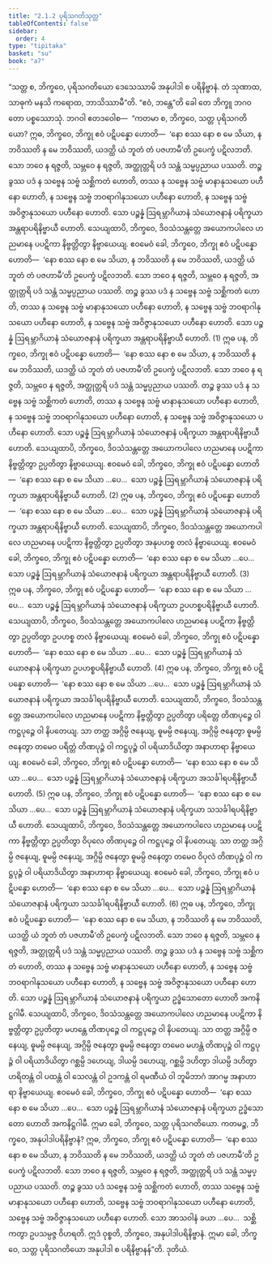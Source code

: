 ```yaml
---
title: "2.1.2 ပုရိသဂတိသုတ္တ"
tableOfContents: false
sidebar:
  order: 4
type: "tipitaka"
basket: "su"
book: "a7"
---
```



<DynamicBreadcrumb />

<Division number="55" book="a7">

<Paragraph number="335" book="a7">
“သတ္တ စ, ဘိက္ခဝေ, ပုရိသဂတိယော ဒေသေဿာမိ အနုပါဒါ စ ပရိနိဗ္ဗာနံ. တံ သုဏာထ, သာဓုကံ မနသိ ကရောထ, ဘာသိဿာမီ”တိ. “ဧဝံ, ဘန္တေ”တိ ခေါ တေ ဘိက္ခူ ဘဂဝတော ပစ္စဿောသုံ. ဘဂဝါ ဧတဒဝေါစ—  “ကတမာ စ, ဘိက္ခဝေ, သတ္တ ပုရိသဂတိယော?
</Paragraph>

<Paragraph number="336" book="a7">
ဣဓ, ဘိက္ခဝေ, ဘိက္ခု ဧဝံ ပဋိပန္နော ဟောတိ—  ‘နော စဿ နော စ မေ သိယာ, န ဘဝိဿတိ န မေ ဘဝိဿတိ, ယဒတ္ထိ ယံ ဘူတံ တံ ပဇဟာမီ’တိ ဥပေက္ခံ ပဋိလဘတိ. သော ဘဝေ န ရဇ္ဇတိ, သမ္ဘဝေ န ရဇ္ဇတိ, အတ္ထုတ္တရိ ပဒံ သန္တံ သမ္မပ္ပညာယ ပဿတိ. တဉ္စ ခွဿ ပဒံ န သဗ္ဗေန သဗ္ဗံ သစ္ဆိကတံ ဟောတိ, တဿ န သဗ္ဗေန သဗ္ဗံ မာနာနုသယော ပဟီနော ဟောတိ, န သဗ္ဗေန သဗ္ဗံ ဘဝရာဂါနုသယော ပဟီနော ဟောတိ, န သဗ္ဗေန သဗ္ဗံ အဝိဇ္ဇာနုသယော ပဟီနော ဟောတိ. သော ပဉ္စန္နံ ဩရမ္ဘာဂိယာနံ သံယောဇနာနံ ပရိက္ခယာ အန္တရာပရိနိဗ္ဗာယီ ဟောတိ. သေယျထာပိ, ဘိက္ခဝေ, ဒိဝသံသန္တတ္တေ အယောကပါလေ ဟညမာနေ ပပဋိကာ နိဗ္ဗတ္တိတွာ နိဗ္ဗာယေယျ. ဧဝမေဝံ ခေါ, ဘိက္ခဝေ, ဘိက္ခု ဧဝံ ပဋိပန္နော ဟောတိ—  ‘နော စဿ နော စ မေ သိယာ, န ဘဝိဿတိ န မေ ဘဝိဿတိ, ယဒတ္ထိ ယံ ဘူတံ တံ ပဇဟာမီ’တိ ဥပေက္ခံ ပဋိလဘတိ. သော ဘဝေ န ရဇ္ဇတိ, သမ္ဘဝေ န ရဇ္ဇတိ, အတ္ထုတ္တရိ ပဒံ သန္တံ သမ္မပ္ပညာယ ပဿတိ. တဉ္စ ခွဿ ပဒံ န သဗ္ဗေန သဗ္ဗံ သစ္ဆိကတံ ဟောတိ, တဿ န သဗ္ဗေန သဗ္ဗံ မာနာနုသယော ပဟီနော ဟောတိ, န သဗ္ဗေန သဗ္ဗံ ဘဝရာဂါနုသယော ပဟီနော ဟောတိ, န သဗ္ဗေန သဗ္ဗံ အဝိဇ္ဇာနုသယော ပဟီနော ဟောတိ. သော ပဉ္စန္နံ ဩရမ္ဘာဂိယာနံ သံယောဇနာနံ ပရိက္ခယာ အန္တရာပရိနိဗ္ဗာယီ ဟောတိ. (1)
</Paragraph>

<Paragraph number="337" book="a7">
ဣဓ ပန, ဘိက္ခဝေ, ဘိက္ခု ဧဝံ ပဋိပန္နော ဟောတိ—  ‘နော စဿ နော စ မေ သိယာ, န ဘဝိဿတိ န မေ ဘဝိဿတိ, ယဒတ္ထိ ယံ ဘူတံ တံ ပဇဟာမီ’တိ ဥပေက္ခံ ပဋိလဘတိ. သော ဘဝေ န ရဇ္ဇတိ, သမ္ဘဝေ န ရဇ္ဇတိ, အတ္ထုတ္တရိ ပဒံ သန္တံ သမ္မပ္ပညာယ ပဿတိ. တဉ္စ ခွဿ ပဒံ န သဗ္ဗေန သဗ္ဗံ သစ္ဆိကတံ ဟောတိ, တဿ န သဗ္ဗေန သဗ္ဗံ မာနာနုသယော ပဟီနော ဟောတိ, န သဗ္ဗေန သဗ္ဗံ ဘဝရာဂါနုသယော ပဟီနော ဟောတိ, န သဗ္ဗေန သဗ္ဗံ အဝိဇ္ဇာနုသယော ပဟီနော ဟောတိ. သော ပဉ္စန္နံ ဩရမ္ဘာဂိယာနံ သံယောဇနာနံ ပရိက္ခယာ အန္တရာပရိနိဗ္ဗာယီ ဟောတိ. သေယျထာပိ, ဘိက္ခဝေ, ဒိဝသံသန္တတ္တေ အယောကပါလေ ဟညမာနေ ပပဋိကာ နိဗ္ဗတ္တိတွာ ဥပ္ပတိတွာ နိဗ္ဗာယေယျ. ဧဝမေဝံ ခေါ, ဘိက္ခဝေ, ဘိက္ခု ဧဝံ ပဋိပန္နော ဟောတိ—  ‘နော စဿ နော စ မေ သိယာ …ပေ…  သော ပဉ္စန္နံ ဩရမ္ဘာဂိယာနံ သံယောဇနာနံ ပရိက္ခယာ အန္တရာပရိနိဗ္ဗာယီ ဟောတိ. (2)
</Paragraph>

<Paragraph number="338" book="a7">
ဣဓ ပန, ဘိက္ခဝေ, ဘိက္ခု ဧဝံ ပဋိပန္နော ဟောတိ—  ‘နော စဿ နော စ မေ သိယာ …ပေ…  သော ပဉ္စန္နံ ဩရမ္ဘာဂိယာနံ သံယောဇနာနံ ပရိက္ခယာ အန္တရာပရိနိဗ္ဗာယီ ဟောတိ. သေယျထာပိ, ဘိက္ခဝေ, ဒိဝသံသန္တတ္တေ အယောကပါလေ ဟညမာနေ ပပဋိကာ နိဗ္ဗတ္တိတွာ ဥပ္ပတိတွာ အနုပဟစ္စ တလံ နိဗ္ဗာယေယျ. ဧဝမေဝံ ခေါ, ဘိက္ခဝေ, ဘိက္ခု ဧဝံ ပဋိပန္နော ဟောတိ—  ‘နော စဿ နော စ မေ သိယာ …ပေ…  သော ပဉ္စန္နံ ဩရမ္ဘာဂိယာနံ သံယောဇနာနံ ပရိက္ခယာ အန္တရာပရိနိဗ္ဗာယီ ဟောတိ. (3)
</Paragraph>

<Paragraph number="339" book="a7">
ဣဓ ပန, ဘိက္ခဝေ, ဘိက္ခု ဧဝံ ပဋိပန္နော ဟောတိ—  ‘နော စဿ နော စ မေ သိယာ …ပေ…  သော ပဉ္စန္နံ ဩရမ္ဘာဂိယာနံ သံယောဇနာနံ ပရိက္ခယာ ဥပဟစ္စပရိနိဗ္ဗာယီ ဟောတိ. သေယျထာပိ, ဘိက္ခဝေ, ဒိဝသံသန္တတ္တေ အယောကပါလေ ဟညမာနေ ပပဋိကာ နိဗ္ဗတ္တိတွာ ဥပ္ပတိတွာ ဥပဟစ္စ တလံ နိဗ္ဗာယေယျ. ဧဝမေဝံ ခေါ, ဘိက္ခဝေ, ဘိက္ခု ဧဝံ ပဋိပန္နော ဟောတိ—  ‘နော စဿ နော စ မေ သိယာ …ပေ…  သော ပဉ္စန္နံ ဩရမ္ဘာဂိယာနံ သံယောဇနာနံ ပရိက္ခယာ ဥပဟစ္စပရိနိဗ္ဗာယီ ဟောတိ. (4)
</Paragraph>

<Paragraph number="340" book="a7">
ဣဓ ပန, ဘိက္ခဝေ, ဘိက္ခု ဧဝံ ပဋိပန္နော ဟောတိ—  ‘နော စဿ နော စ မေ သိယာ …ပေ…  သော ပဉ္စန္နံ ဩရမ္ဘာဂိယာနံ သံယောဇနာနံ ပရိက္ခယာ အသင်္ခါရပရိနိဗ္ဗာယီ ဟောတိ. သေယျထာပိ, ဘိက္ခဝေ, ဒိဝသံသန္တတ္တေ အယောကပါလေ ဟညမာနေ ပပဋိကာ နိဗ္ဗတ္တိတွာ ဥပ္ပတိတွာ ပရိတ္တေ တိဏပုဉ္ဇေ ဝါ ကဋ္ဌပုဉ္ဇေ ဝါ နိပတေယျ. သာ တတ္ထ အဂ္ဂိမ္ပိ ဇနေယျ, ဓူမမ္ပိ ဇနေယျ, အဂ္ဂိမ္ပိ ဇနေတွာ ဓူမမ္ပိ ဇနေတွာ တမေဝ ပရိတ္တံ တိဏပုဉ္ဇံ ဝါ ကဋ္ဌပုဉ္ဇံ ဝါ ပရိယာဒိယိတွာ အနာဟာရာ နိဗ္ဗာယေယျ. ဧဝမေဝံ ခေါ, ဘိက္ခဝေ, ဘိက္ခု ဧဝံ ပဋိပန္နော ဟောတိ—  ‘နော စဿ နော စ မေ သိယာ …ပေ…  သော ပဉ္စန္နံ ဩရမ္ဘာဂိယာနံ သံယောဇနာနံ ပရိက္ခယာ အသင်္ခါရပရိနိဗ္ဗာယီ ဟောတိ. (5)
</Paragraph>

<Paragraph number="341" book="a7">
ဣဓ ပန, ဘိက္ခဝေ, ဘိက္ခု ဧဝံ ပဋိပန္နော ဟောတိ—  ‘နော စဿ နော စ မေ သိယာ …ပေ…  သော ပဉ္စန္နံ ဩရမ္ဘာဂိယာနံ သံယောဇနာနံ ပရိက္ခယာ သသင်္ခါရပရိနိဗ္ဗာယီ ဟောတိ. သေယျထာပိ, ဘိက္ခဝေ, ဒိဝသံသန္တတ္တေ အယောကပါလေ ဟညမာနေ ပပဋိကာ နိဗ္ဗတ္တိတွာ ဥပ္ပတိတွာ ဝိပုလေ တိဏပုဉ္ဇေ ဝါ ကဋ္ဌပုဉ္ဇေ ဝါ နိပတေယျ. သာ တတ္ထ အဂ္ဂိမ္ပိ ဇနေယျ, ဓူမမ္ပိ ဇနေယျ, အဂ္ဂိမ္ပိ ဇနေတွာ ဓူမမ္ပိ ဇနေတွာ တမေဝ ဝိပုလံ တိဏပုဉ္ဇံ ဝါ ကဋ္ဌပုဉ္ဇံ ဝါ ပရိယာဒိယိတွာ အနာဟာရာ နိဗ္ဗာယေယျ. ဧဝမေဝံ ခေါ, ဘိက္ခဝေ, ဘိက္ခု ဧဝံ ပဋိပန္နော ဟောတိ—  ‘နော စဿ နော စ မေ သိယာ …ပေ…  သော ပဉ္စန္နံ ဩရမ္ဘာဂိယာနံ သံယောဇနာနံ ပရိက္ခယာ သသင်္ခါရပရိနိဗ္ဗာယီ ဟောတိ. (6)
</Paragraph>

<Paragraph number="342" book="a7">
ဣဓ ပန, ဘိက္ခဝေ, ဘိက္ခု ဧဝံ ပဋိပန္နော ဟောတိ—  ‘နော စဿ နော စ မေ သိယာ, န ဘဝိဿတိ န မေ ဘဝိဿတိ, ယဒတ္ထိ ယံ ဘူတံ တံ ပဇဟာမီ’တိ ဥပေက္ခံ ပဋိလဘတိ. သော ဘဝေ န ရဇ္ဇတိ, သမ္ဘဝေ န ရဇ္ဇတိ, အတ္ထုတ္တရိ ပဒံ သန္တံ သမ္မပ္ပညာယ ပဿတိ. တဉ္စ ခွဿ ပဒံ န သဗ္ဗေန သဗ္ဗံ သစ္ဆိကတံ ဟောတိ, တဿ န သဗ္ဗေန သဗ္ဗံ မာနာနုသယော ပဟီနော ဟောတိ, န သဗ္ဗေန သဗ္ဗံ ဘဝရာဂါနုသယော ပဟီနော ဟောတိ, န သဗ္ဗေန သဗ္ဗံ အဝိဇ္ဇာနုသယော ပဟီနော ဟောတိ. သော ပဉ္စန္နံ ဩရမ္ဘာဂိယာနံ သံယောဇနာနံ ပရိက္ခယာ ဥဒ္ဓံသောတော ဟောတိ အကနိဋ္ဌဂါမီ. သေယျထာပိ, ဘိက္ခဝေ, ဒိဝသံသန္တတ္တေ အယောကပါလေ ဟညမာနေ ပပဋိကာ နိဗ္ဗတ္တိတွာ ဥပ္ပတိတွာ မဟန္တေ တိဏပုဉ္ဇေ ဝါ ကဋ္ဌပုဉ္ဇေ ဝါ နိပတေယျ. သာ တတ္ထ အဂ္ဂိမ္ပိ ဇနေယျ, ဓူမမ္ပိ ဇနေယျ, အဂ္ဂိမ္ပိ ဇနေတွာ ဓူမမ္ပိ ဇနေတွာ တမေဝ မဟန္တံ တိဏပုဉ္ဇံ ဝါ ကဋ္ဌပုဉ္ဇံ ဝါ ပရိယာဒိယိတွာ ဂစ္ဆမ္ပိ ဒဟေယျ, ဒါယမ္ပိ ဒဟေယျ, ဂစ္ဆမ္ပိ ဒဟိတွာ ဒါယမ္ပိ ဒဟိတွာ ဟရိတန္တံ ဝါ ပထန္တံ ဝါ သေလန္တံ ဝါ ဥဒကန္တံ ဝါ ရမဏီယံ ဝါ ဘူမိဘာဂံ အာဂမ္မ အနာဟာရာ နိဗ္ဗာယေယျ. ဧဝမေဝံ ခေါ, ဘိက္ခဝေ, ဘိက္ခု ဧဝံ ပဋိပန္နော ဟောတိ—  ‘နော စဿ နော စ မေ သိယာ …ပေ…  သော ပဉ္စန္နံ ဩရမ္ဘာဂိယာနံ သံယောဇနာနံ ပရိက္ခယာ ဥဒ္ဓံသောတော ဟောတိ အကနိဋ္ဌဂါမီ. ဣမာ ခေါ, ဘိက္ခဝေ, သတ္တ ပုရိသဂတိယော.
</Paragraph>

<Paragraph number="343" book="a7">
ကတမဉ္စ, ဘိက္ခဝေ, အနုပါဒါပရိနိဗ္ဗာနံ? ဣဓ, ဘိက္ခဝေ, ဘိက္ခု ဧဝံ ပဋိပန္နော ဟောတိ—  ‘နော စဿ နော စ မေ သိယာ, န ဘဝိဿတိ န မေ ဘဝိဿတိ, ယဒတ္ထိ ယံ ဘူတံ တံ ပဇဟာမီ’တိ ဥပေက္ခံ ပဋိလဘတိ. သော ဘဝေ န ရဇ္ဇတိ, သမ္ဘဝေ န ရဇ္ဇတိ, အတ္ထုတ္တရိ ပဒံ သန္တံ သမ္မပ္ပညာယ ပဿတိ. တဉ္စ ခွဿ ပဒံ သဗ္ဗေန သဗ္ဗံ သစ္ဆိကတံ ဟောတိ, တဿ သဗ္ဗေန သဗ္ဗံ မာနာနုသယော ပဟီနော ဟောတိ, သဗ္ဗေန သဗ္ဗံ ဘဝရာဂါနုသယော ပဟီနော ဟောတိ, သဗ္ဗေန သဗ္ဗံ အဝိဇ္ဇာနုသယော ပဟီနော ဟောတိ. သော အာသဝါနံ ခယာ …ပေ…  သစ္ဆိကတွာ ဥပသမ္ပဇ္ဇ ဝိဟရတိ. ဣဒံ ဝုစ္စတိ, ဘိက္ခဝေ, အနုပါဒါပရိနိဗ္ဗာနံ. ဣမာ ခေါ, ဘိက္ခဝေ, သတ္တ ပုရိသဂတိယော အနုပါဒါ စ ပရိနိဗ္ဗာနန်”တိ.

</Paragraph>
</Division>

<Paragraph number="344" type="center" book="a7">
ဒုတိယံ.
</Paragraph>